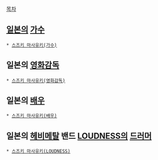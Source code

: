 [[목차]]
== [[일본]]의 [[가수]] ==
 * [[스즈키 마사유키(가수)]]
== 일본의 [[영화감독]] ==
 * [[스즈키 마사유키(영화감독)]]
== 일본의 [[배우]] ==
 * [[스즈키 마사유키(배우)]]
== 일본의 [[헤비메탈]] 밴드 [[LOUDNESS]]의 [[드러머]] ==
 * [[스즈키 마사유키(LOUDNESS)]]
